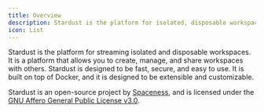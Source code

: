 ```yaml
---
title: Overview
description: Stardust is the platform for isolated, disposable workspaces.
icon: List
---
```


Stardust is the platform for streaming isolated and disposable workspaces.
It is a platform that allows you to create, manage, and share workspaces with others.
Stardust is designed to be fast, secure, and easy to use. It is built on top of Docker, and it is designed to be extensible and customizable.

<Cards>
  <Card
    href="/docs/install"
    title="Installing Stardust"
    description="Learn how to install Stardust on your machine."
    external={false}
  />
</Cards>

Stardust is an open-source project by [Spaceness](https://spaceness.team), and is licensed under the [GNU Affero General Public License v3.0](https://www.gnu.org/licenses/agpl-3.0.txt).
